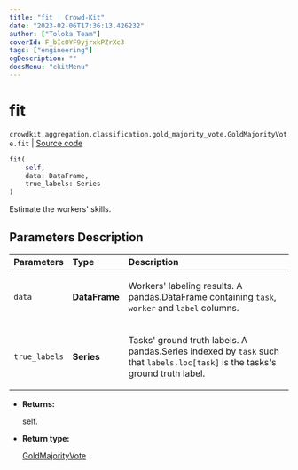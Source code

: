 ```yaml
---
title: "fit | Crowd-Kit"
date: "2023-02-06T17:36:13.426232"
author: ["Toloka Team"]
coverId: F_bIcOYF9yjrxkPZrXc3
tags: ["engineering"]
ogDescription: ""
docsMenu: "ckitMenu"
---
```


# fit
`crowdkit.aggregation.classification.gold_majority_vote.GoldMajorityVote.fit` | [Source code](https://github.com/Toloka/crowd-kit/blob/v1.2.0/crowdkit/aggregation/classification/gold_majority_vote.py#L72)

```python
fit(
    self,
    data: DataFrame,
    true_labels: Series
)
```

Estimate the workers' skills.

## Parameters Description

| Parameters | Type | Description |
| :----------| :----| :-----------|
`data`|**DataFrame**|<p>Workers&#x27; labeling results. A pandas.DataFrame containing `task`, `worker` and `label` columns.</p>
`true_labels`|**Series**|<p>Tasks&#x27; ground truth labels. A pandas.Series indexed by `task` such that `labels.loc[task]` is the tasks&#x27;s ground truth label.</p>

* **Returns:**

  self.

* **Return type:**

  [GoldMajorityVote](/docs-new/crowd-kit/reference/crowdkit.aggregation.classification.gold_majority_vote.GoldMajorityVote)
